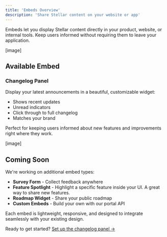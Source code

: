 ```yaml
---
title: 'Embeds Overview'
description: 'Share Stellar content on your website or app'
---
```


Embeds let you display Stellar content directly in your product, website, or internal tools. Keep users informed without requiring them to leave your application.

[image]

## Available Embed

### Changelog Panel
Display your latest announcements in a beautiful, customizable widget:
- Shows recent updates
- Unread indicators
- Click through to full changelog
- Matches your brand

Perfect for keeping users informed about new features and improvements right where they work.

[image]

## Coming Soon

We're working on additional embed types:
- **Survey Form** - Collect feedback anywhere
- **Feature Spotlight** - Highlight a specific feature inside your UI. A great way to share new features.
- **Roadmap Widget** - Share your public roadmap
- **Custom Embeds** - Build your own with our portal API

<Info>
Each embed is lightweight, responsive, and designed to integrate seamlessly with your existing design.
</Info>

Ready to get started? [Set up the changelog panel →](/embeds/changelog-panel)